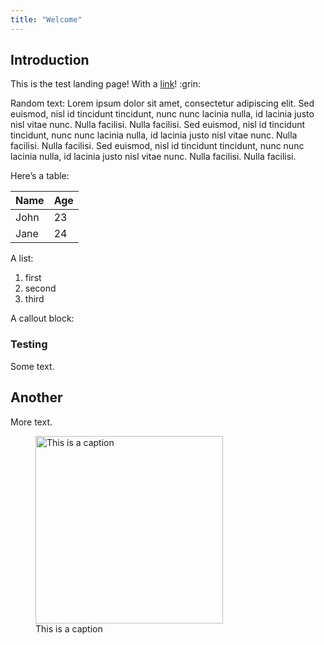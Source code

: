 ```yaml
---
title: "Welcome"
---
```


## Introduction

This is the test landing page! With a [link](https://google.com)! :grin:

Random text:
Lorem ipsum dolor sit amet, consectetur adipiscing elit. Sed euismod, nisl id
tincidunt tincidunt, nunc nunc lacinia nulla, id lacinia justo nisl vitae nunc.
Nulla facilisi. Nulla facilisi. Sed euismod, nisl id tincidunt tincidunt, nunc
nunc lacinia nulla, id lacinia justo nisl vitae nunc. Nulla facilisi. Nulla
facilisi. Sed euismod, nisl id tincidunt tincidunt, nunc nunc lacinia nulla, id
lacinia justo nisl vitae nunc. Nulla facilisi. Nulla facilisi.

Here's a table:

| Name | Age |
|------|-----|
| John | 23  |
| Jane | 24  |

A list:

1. first
2. second
3. third

A callout block:

::: callout-tip
### Testing

Some text.
:::

## Another

More text.

![This is a caption](images/seed-case.png){width="300"}
